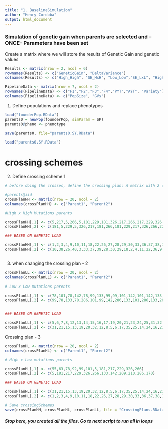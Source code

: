 ---
title: "1. BaselineSimulation"
author: "Henry Cordoba"
output: html_document
---

### Simulation of genetic gain when parents are selected and --ONCE-- Parameters have been set

Create a matrix where we will store the results of Genetic Gain and genetic values
```{r}
Results <- matrix(nrow = 2, ncol = 6)
rownames(Results) <- c("GeneticGain", "DeltaVariance")
colnames(Results) <- c("High_High", "SE_HxH", "Low_Low","SE_LxL", "High_Low","SE_HxL")

PipelineData <- matrix(nrow = 7, ncol = 2)
rownames(PipelineData) <- c("F1","F2","F3","F4","PYT","AYT", "Variety")
colnames(PipelineData) <- c("PopSize", "GVs")

```

1. Define populations and replace phenotypes

```{r}
load("founderPop.RData")
parents0 = newPop(founderPop, simParam = SP)
parents0@pheno <- phenotype

save(parents0, file="parents0.SY.RData")

load("parents0.SY.RData")

```

# crossing schemes

2. Define crossing scheme 1

``` {r}
# before doing the crosses, define the crossing plan: A matrix with 2 column (Female x Male) -- change according to the id number.

#parents@iid
crossPlanHH <- matrix(nrow = 20, ncol = 2)
colnames(crossPlanHH) <- c("Parent1", "Parent2")

#High x High Mutations parents

crossPlanHH[,1] <- c(5,217,5,266,5,181,229,181,326,217,266,217,229,326,266)
crossPlanHH[,2] <- c(181,5,229,5,326,217,181,266,181,229,217,326,266,229,326)

### BASED ON GENETIC LOAD

crossPlanHH[,1] <- c(1,2,3,4,9,10,11,18,22,26,27,28,29,30,33,36,37,38,39,40)
crossPlanHH[,2] <- c(10,38,26,40,3,33,37,39,28,30,29,18,2,4,11,22,36,9,1,27)



```

3. when changing the crossing plan - 2

```{r}
crossPlanLL <- matrix(nrow = 20, ncol = 2)
colnames(crossPlanLL) <- c("Parent1", "Parent2")

# Low x Low mutations parents

crossPlanLL[,1] <- c(78,101,78,142,78,99,133,99,99,101,142,101,142,133,286)
crossPlanLL[,2] <- c(99,78,133,78,286,101,99,142,286,133,101,286,133,286,142)


### BASED ON GENETIC LOAD

crossPlanLL[,1] <- c(5,6,7,8,12,13,14,15,16,17,19,20,21,23,24,25,31,32,34,35)
crossPlanLL[,2] <- c(31,21,15,13,19,20,32,12,8,5,6,17,35,25,14,24,16,23,7,34)

```

Crossing plan - 3

```{r}
crossPlanHL <- matrix(nrow = 20, ncol = 2)
colnames(crossPlanHL) <- c("Parent1", "Parent2")

# High x Low mutations parents

crossPlanHL[,1] <- c(55,63,78,92,99,101,5,181,217,229,326,266)
crossPlanHL[,2] <- c(5,181,217,229,326,266,133,142,209,210,286,170)

### BASED ON GENETIC LOAD

crossPlanHL[,1] <- c(31,21,15,13,19,20,32,12,8,5,6,17,35,25,14,24,16,23,7,34)
crossPlanHL[,2] <- c(1,2,3,4,9,10,11,18,22,26,27,28,29,30,33,36,37,38,39,40)

```

```{r}
# Save crossingSchemes
save(crossPlanHH, crossPlanHL, crossPlanLL, file = "CrossingPlans.RData")
```


##### Stop here, you created all the files. Go to next script to run all in loops ## 

